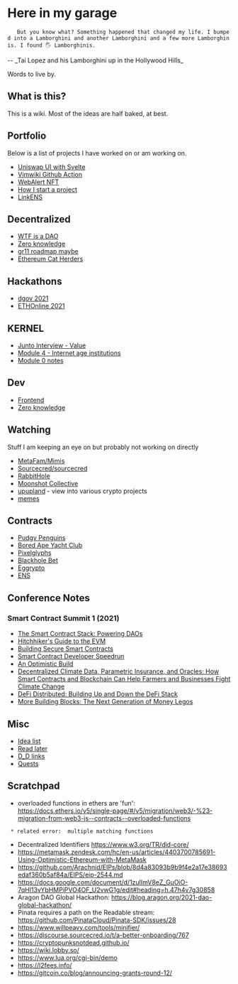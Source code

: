 = Here in my garage =

    But you know what? Something happened that changed my life. I bumped into a Lamborghini and another Lamborghini and a few more Lamborghinis. I found 🖐️ Lamborghinis.

-- _Tai Lopez and his Lamborghini up in the Hollywood Hills_

Words to live by.

== What is this? ==

This is a wiki. Most of the ideas are half baked, at best.

== Portfolio ==

Below is a list of projects I have worked on or am working on.

* [[Uniswap UI with Svelte]]
* [[Vimwiki Github Action]]
* [[WebAlert NFT]]
* [[How I start a project]]
* [[LinkENS]]

== Decentralized ==

* [[WTF is a DAO]]
* [[Zero knowledge]]
* [[gr11 roadmap maybe]]
* [[Ethereum Cat Herders]]

== Hackathons ==

* [[dgov 2021]]
* [[ETHOnline 2021]]

== KERNEL ==

* [[Junto Interview - Value]]
* [[Module 4 - Internet age institutions]]
* [[Module 0 notes]]

== Dev ==

* [[Frontend]]
* [[Zero knowledge]]

== Watching ==

Stuff I am keeping an eye on but probably not working on directly

* [[MetaFam/Mimis]]
* [[Sourcecred/sourcecred]]
* [[RabbitHole]]
* [[Moonshot Collective]]
* [[https://www.upupland.xyz/|upupland]] - view into various crypto projects
* [[memes]]

== Contracts ==

* [[Pudgy Penguins]]
* [[Bored Ape Yacht Club]]
* [[Pixelglyphs]]
* [[Blackhole Bet]]
* [[Eggrypto]]
* [[ENS]]

== Conference Notes ==

=== Smart Contract Summit 1 (2021) ===

* [[conference/smartconsummit1/The Smart Contract Stack: Powering DAOs|The Smart Contract Stack: Powering DAOs]]
* [[conference/smartconsummit1/Hitchhiker's Guide to the EVM|Hitchhiker's Guide to the EVM]]
* [[conference/smartconsummit1/Building Secure Smart Contracts|Building Secure Smart Contracts]]
* [[conference/smartconsummit1/Smart Contract Developer Speedrun|Smart Contract Developer Speedrun]]
* [[conference/smartconsummit1/An Optimistic Build|An Optimistic Build]]
* [[conference/smartconsummit1/Decentralized Climate Data, Parametric Insurance, and Oracles: How Smart Contracts and Blockchain Can Help Farmers and Businesses Fight Climate Change|Decentralized Climate Data, Parametric Insurance, and Oracles: How Smart Contracts and Blockchain Can Help Farmers and Businesses Fight Climate Change]]
* [[conference/smartconsummit1/DeFi Distributed: Building Up and Down the DeFi Stack|DeFi Distributed: Building Up and Down the DeFi Stack]]
* [[conference/smartconsummit1/More Building Blocks: The Next Generation of Money Legos|More Building Blocks: The Next Generation of Money Legos]]

== Misc ==

* [[Idea list]]
* [[Read later]]
* [[D_D links]]
* [[Quests]]

== Scratchpad ==

* overloaded functions in ethers are 'fun': https://docs.ethers.io/v5/single-page/#/v5/migration/web3/-%23-migration-from-web3-js--contracts--overloaded-functions
  * related error:  multiple matching functions
* Decentralized Identifiers https://www.w3.org/TR/did-core/
* https://metamask.zendesk.com/hc/en-us/articles/4403700785691-Using-Optimistic-Ethereum-with-MetaMask
* https://github.com/Arachnid/EIPs/blob/8d4a83093b9b9f4e2a17e38693edaf360b5af84a/EIPS/eip-2544.md
* https://docs.google.com/document/d/1zulImV8eZ_GuOiO-7qHl13vYbHMPiPVO4OF_U2vwG1g/edit#heading=h.47h4v7g30858
* Aragon DAO Global Hackathon: https://blog.aragon.org/2021-dao-global-hackathon/
* Pinata requires a path on the Readable stream: https://github.com/PinataCloud/Pinata-SDK/issues/28
* https://www.willpeavy.com/tools/minifier/
* https://discourse.sourcecred.io/t/a-better-onboarding/767
* https://cryptopunksnotdead.github.io/
* https://wiki.lobby.so/
* https://www.lua.org/cgi-bin/demo
* https://l2fees.info/
* https://gitcoin.co/blog/announcing-grants-round-12/

